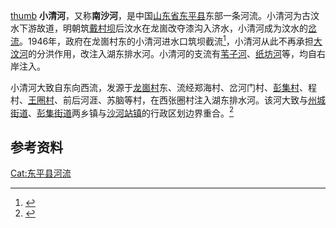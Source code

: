 [[file:Xishizhuang_Village_2021-01-19_4.jpg|thumb]]
'''小清河'''，又称'''南沙河'''，是中国[[山东省|山东省]][[东平县|东平县]]东部一条河流。小清河为古汶水下游故道，明朝筑[[戴村坝|戴村坝]]后汶水在龙崮改夺漆沟入济水，小清河成为汶水的[[岔流|岔流]]{{r|彭集镇志|page=55-56}}。1946年，政府在龙崮村东的小清河进水口筑坝截流<ref name="彭集镇志">{{Cite book |author=彭集镇志编纂委员会 |title=彭集镇志 |date=2001年12日 |publisher=山东地图出版社 |isbn=7-80532-516-2 |edition=第1版 |url=http://lib.sdsqw.cn/bin/mse.exe?seachword=%u6881%u6751&K=c94&A=2&run=12 |accessdate= |archive-date=2021-05-01 |archive-url=https://web.archive.org/web/20210501065430/http://lib.sdsqw.cn/bin/mse.exe?seachword=%25u6881%25u6751&K=c94&A=2&run=12 }}</ref>{{rp|11}}，小清河从此不再承担[[大汶河|大汶河]]的分洪作用，改注入湖东排水河。小清河的支流有[[苇子河|苇子河]]、[[纸坊河|纸坊河]]等，均自右岸注入。

小清河大致自东向西流，发源于[[龙崮村|龙崮村]]东、流经郑海村、岔河门村、[[彭集村|彭集村]]、程村、[[王圈村|王圈村]]、前后河涯、苏脑等村，在西张圈村注入湖东排水河。该河大致与[[州城街道|州城街道]]、[[彭集街道|彭集街道]]两乡镇与[[沙河站镇|沙河站镇]]的行政区划边界重合。<ref>{{cite map |url=http://www.dongping.gov.cn/web/dpmap.html|deadurl=yes|archiveurl=https://web.archive.org/web/20101211105536/http://www.dongping.gov.cn/web/dpmap.html|archivedate=2010-12-11|accessdate=2018-01-20|title=东平县地图|author=山东省东平县地名委员会办公室|year=2003}}</ref>
==参考资料==
{{reflist}}
{{大汶河}}

[[Cat:东平县河流|Cat:东平县河流]]